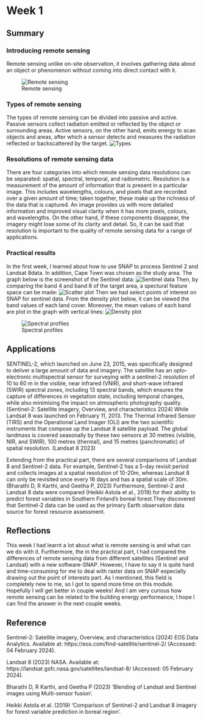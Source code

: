 # Week 1

## Summary
### Introducing remote sensing
Remote sensing unlike on-site observation, it involves gathering data about an object or phenomenon without coming into direct contact with it. 

![Remote sensing](img/Remote-Sensing-Process.jpg)

### Types of remote sensing
The types of remote sensing can be divided into passive and active. Passive sensors collect radiation emitted or reflected by the object or surrounding areas. Active sensors, on the other hand, emits energy to scan objects and areas, after which a sensor detects and measures the radiation reflected or backscattered by the target.
![Types](img/Types of remote sensing.jpg)

### Resolutions of remote sensing data
There are four categories into which remote sensing data resolutions can be separated: spatial, spectral, temporal, and radiometric. Resolution is a measurement of the amount of information that is present in a particular image. This includes wavelengths, colours, and pixels that are recorded over a given amount of time; taken together, these make up the richness of the data that is captured.      An image provides us with more detailed information and improved visual clarity when it has more pixels, colours, and wavelengths. On the other hand, if these components disappear, the imagery might lose some of its clarity and detail. So, it can be said that resolution is important to the quality of remote sensing data for a range of applications.

### Practical results
In the first week, I learned about how to use SNAP to process Sentinel 2 and Landsat 8data. In addition, Cape Town was chosen as the study area. The graph below is the screenshot of the Sentinel data:
![Sentinel data](img/屏幕截图 2024-02-15 200519.jpg)
Then, by comparing the band 4 and band 8 of the target area, a spectural feature space can be made:
![Scatter plot](img/240216.jpg)
Then we had select points of interest on SNAP for sentinel data. From the density plot below, it can be viewed the band values of each land cover. Moreover, the mean values of each band are plot in the graph with vertical lines:
![Density plot](img/00002.jpg)

![Spectral profiles](img/000010.jpg)

## Applications
SENTINEL-2, which launched on June 23, 2015, was specifically designed to deliver a large amount of data and imagery. The satellite has an opto-electronic multispectral sensor for surveying with a sentinel-2 resolution of 10 to 60 m in the visible, near infrared (VNIR), and short-wave infrared (SWIR) spectral zones, including 13 spectral bands, which ensures the capture of differences in vegetation state, including temporal changes, while also minimising the impact on atmospheric photography quality.(Sentinel-2: Satellite imagery, Overview, and characteristics 2024) While Landsat 8 was launched on February 11, 2013.  The Thermal Infrared Sensor (TIRS) and the Operational Land Imager (OLI) are the two scientific instruments that compose up the Landsat 8 satellite payload.   The global landmass is covered seasonally by these two sensors at 30 metres (visible, NIR, and SWIR), 100 metres (thermal), and 15 metres (panchromatic) of spatial resolution. (Landsat 8 2023)

Extending from the practical part, there are several comparisons of Landsat 8 and Sentinel-2 data. For example, Sentinel-2 has a 5-day revisit period and collects images at a spatial resolution of 10-20m, whereas Landsat 8 can only be revisited once every 16 days and has a spatial scale of 30m.(Bharathi D, R Karthi, and Geetha P, 2023) Furthermore, Sentinel-2 and Landsat 8 data were compared (Heikki Astola et al., 2019) for their ability to predict forest variables in Southern Finland's boreal forest.They discovered that Sentinel-2 data can be used as the primary Earth observation data source for forest resource assessment.



## Reflections
This week I had learnt a lot about what is remote sensing is and what can we do with it. Furthermore, the in the practical part, I had compared the differences of remote sensing data from different satellites (Sentinel and Landsat) with a new software-SNAP. However, I have to say it is quite hard and time-consuming for me to deal with raster data on SNAP especially drawing out the point of interests part. As I mentioned, this field is completely new to me, so I got to spend more time on this module. Hopefully I will get better in couple weeks! And I am very curious how remote sensing can be related to the building energy performance, I hope I can find the answer in the next couple weeks.

## Reference
Sentinel-2: Satellite imagery, Overview, and characteristics (2024) EOS Data Analytics. Available at: https://eos.com/find-satellite/sentinel-2/ (Accessed: 04 February 2024). 

Landsat 8 (2023) NASA. Available at: https://landsat.gsfc.nasa.gov/satellites/landsat-8/ (Accessed: 05 February 2024). 

Bharathi D, R Karthi, and Geetha P (2023) ‘Blending of Landsat and Sentinel images using  Multi-sensor fusion’.


Heikki Astola et al. (2019) ‘Comparison of Sentinel-2 and Landsat 8 imagery for forest variable  prediction in boreal region’.
